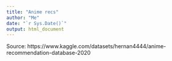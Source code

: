 ```yaml
---
title: "Anime recs"
author: "Me"
date: "`r Sys.Date()`"
output: html_document
---
```


Source: https://www.kaggle.com/datasets/hernan4444/anime-recommendation-database-2020

```r

```

